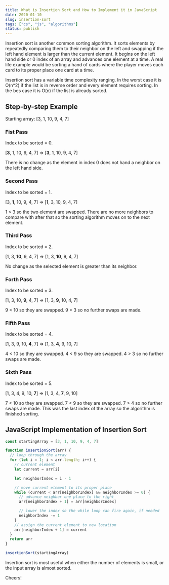 ```yaml
---
title: What is Insertion Sort and How to Implement it in JavaScript
date: 2020-01-10
slug: insertion-sort
tags: ["cs", "js", "algorithms"]
status: publish
---
```


Insertion sort is another common sorting algorithm. It sorts elements by repeatedly comparing them to their neighbor on the left and swapping if the left hand element is larger than the current element. It begins on the left hand side or 0 index of an array and advances one element at a time. A real life example would be sorting a hand of cards where the player moves each card to its proper place one card at a time.

Insertion sort has a variable time complexity ranging. In the worst case it is O(n\*2) if the list is in reverse order and every element requires sorting. In the bes case it is O(n) if the list is already sorted.

## Step-by-step Example

Starting array: [3, 1, 10, 9, 4, 7]

### Fist Pass

Index to be sorted = 0.

[**3**, 1, 10, 9, 4, 7] => [**3**, 1, 10, 9, 4, 7]

There is no change as the element in index 0 does not hand a neighbor on the left hand side.

### Second Pass

Index to be sorted = 1.

[3, **1**, 10, 9, 4, 7] => [**1**, 3, 10, 9, 4, 7]

1 < 3 so the two element are swapped. There are no more neighbors to compare with after that so the sorting algorithm moves on to the next element.

### Third Pass

Index to be sorted = 2.

[1, 3, **10**, 9, 4, 7] => [1, 3, **10**, 9, 4, 7]

No change as the selected element is greater than its neighbor.

### Forth Pass

Index to be sorted = 3.

[1, 3, 10, **9**, 4, 7] => [1, 3, **9**, 10, 4, 7]

9 < 10 so they are swapped. 9 > 3 so no further swaps are made.

### Fifth Pass

Index to be sorted = 4.

[1, 3, 9, 10, **4**, 7] => [1, 3, **4**, 9, 10, 7]

4 < 10 so they are swapped. 4 < 9 so they are swapped. 4 > 3 so no further swaps are made.

### Sixth Pass

Index to be sorted = 5.

[1, 3, 4, 9, 10, **7**] => [1, 3, 4, **7**, 9, 10]

7 < 10 so they are swapped. 7 < 9 so they are swapped. 7 > 4 so no further swaps are made. This was the last index of the array so the algorithm is finished sorting.

## JavaScript Implementation of Insertion Sort

```js
const startingArray = [3, 1, 10, 9, 4, 7]

function insertionSort(arr) {
  // loop through the array
  for (let i = 1; i < arr.length; i++) {
    // current element
    let current = arr[i]

    let neighborIndex = i - 1

    // move current element to its proper place
    while (current < arr[neighborIndex] && neighborIndex >= 0) {
      // advance neighbor one place to the right
      arr[neighborIndex + 1] = arr[neighborIndex]

      // lower the index so the while loop can fire again, if needed
      neighborIndex -= 1
    }
    // assign the current element to new location
    arr[neighborIndex + 1] = current
  }
  return arr
}

insertionSort(startingArray)
```

Insertion sort is most useful when either the number of elements is small, or the input array is almost sorted.

Cheers!

